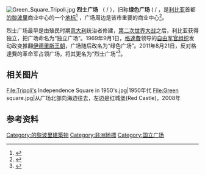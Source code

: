 [[File:Green_Square_Tripoli.jpg|thumb]]
'''烈士广场''' （{{lang-ar|ميدان الشهداء}} / ''{{transl|ar|Maydān ash-Shuhadā’}}''），旧称'''绿色广场''' ({{lang-ar|الساحة الخضراء}} / ''{{transl|ar|as-Sāḥah al-Khaḍrā’}}''，是[[利比亚|利比亚]]首都[[的黎波里|的黎波里]]商业中心的一个[[地标|地标]]<ref >{{Cite web|url=http://www.tripadvisor.com/Attraction_Review-g293807-d479947-Reviews-Green_Square-Tripoli.html|title=Green Square - Tripoli|accessdate=2011-08-23|archive-date=2011-07-17|archive-url=https://web.archive.org/web/20110717102401/http://www.tripadvisor.com/Attraction_Review-g293807-d479947-Reviews-Green_Square-Tripoli.html|dead-url=no}}</ref> ，广场周边是该市重要的商业中心<ref>{{Cite web|url=http://www.libyaonline.com/tourism/details.php?id=4 |title=Libya Tripoly from Libyaonline.com |publisher=Libyaonline.com |deadurl=yes |archiveurl=https://web.archive.org/web/20110306081100/http://www.libyaonline.com/tourism/details.php?id=4 |archivedate=2011-03-06 }}</ref>。

烈士广场最早是由殖民时期[[意大利|意大利]]统治者修建，[[第二次世界大战|第二次世界大战]]之后，利比亚获得独立，把广场命名为“独立广场”。1969年9月1日，[[穆阿迈尔·卡扎菲|格達費]]领导的[[自由军官组织|自由军官组织]]发动政变推翻[[伊德里斯王朝|伊德里斯王朝]]，广场随后改名为“绿色广场”。2011年8月21日，反对格達費的革命军占领广场，将其更名为“烈士广场”<ref>{{cite web|url=http://dz.xdkb.net/html/2011-08/23/content_117265.htm|title=这个广场见证历史一刻|publisher=现代快报|language=中文|date=2011-08-23|accessdate=2011-08-23|archive-date=2019-06-05|archive-url=https://web.archive.org/web/20190605125901/http://dz.xdkb.net/html/2011-08/23/content_117265.htm|dead-url=no}}</ref>。

== 相关图片 ==
<gallery>
File:Tripoli's Independence Square in 1950's.jpg|1950年代
File:Green square.jpg|从广场北部向海边往去，左边是红城堡(Red Castle)，2008年
</gallery>

{{Commons category|Green Square (Tripoli)}}

{{coord|32|53|42|N|13|10|52|E|region:LY_type:landmark|display=title}}

== 参考资料 ==
{{reflist|2}}

[[Category:的黎波里建築物|Category:的黎波里建築物]]
[[Category:非洲地標|Category:非洲地標]]
[[Category:国立广场|Category:国立广场]]